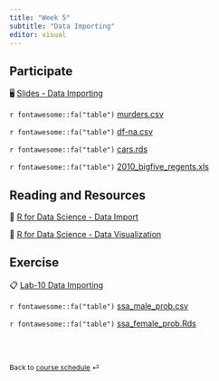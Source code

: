 ```yaml
---
title: "Week 5"
subtitle: "Data Importing"
editor: visual
---
```


::: callout-important
:::

## Participate

🖥️ [Slides - Data Importing](/slides/08-import.html)

`r fontawesome::fa("table")` [murders.csv](/slides/data/murders.csv)

`r fontawesome::fa("table")` [df-na.csv](/slides/data/df-na.csv)

`r fontawesome::fa("table")` [cars.rds](/slides/data/cars.rds)

`r fontawesome::fa("table")` [2010_bigfive_regents.xls](/slides/data/2010_bigfive_regents.xls)

## Reading and Resources

📖 [R for Data Science - Data Import](https://r4ds.hadley.nz/data-import)

📖 [R for Data Science - Data Visualization](https://r4ds.hadley.nz/data-visualize)

## Exercise

📋 [Lab-10 Data Importing](/exercise/lab10-import.html)

`r fontawesome::fa("table")` [ssa_male_prob.csv](/slides/data/ssa_male_prob.csv)

`r fontawesome::fa("table")` [ssa_female_prob.Rds](/slides/data/ssa_female_prob.Rds)

<br><br>

::: {style="font-size: 0.875em;"}
Back to [course schedule](/ "Course schedule") ⏎
:::
